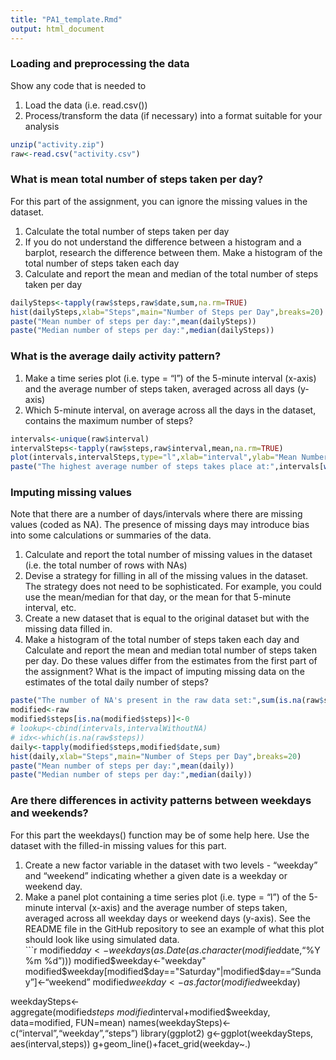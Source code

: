 ```yaml
---
title: "PA1_template.Rmd"
output: html_document
---
```

### Loading and preprocessing the data
Show any code that is needed to  
  
1. Load the data (i.e. read.csv())  
2. Process/transform the data (if necessary) into a format suitable for your analysis  
```r
unzip("activity.zip")
raw<-read.csv("activity.csv")  
```
### What is mean total number of steps taken per day?
For this part of the assignment, you can ignore the missing values in the dataset.  
  
1. Calculate the total number of steps taken per day  
2. If you do not understand the difference between a histogram and a barplot, research the difference between them. Make a histogram of the total number of steps taken each day  
3. Calculate and report the mean and median of the total number of steps taken per day  
``` r
dailySteps<-tapply(raw$steps,raw$date,sum,na.rm=TRUE)  
hist(dailySteps,xlab="Steps",main="Number of Steps per Day",breaks=20)  
paste("Mean number of steps per day:",mean(dailySteps))
paste("Median number of steps per day:",median(dailySteps))
```
### What is the average daily activity pattern?  

1. Make a time series plot (i.e. type = "l") of the 5-minute interval (x-axis) and the average number of steps taken, averaged across all days (y-axis)  
2. Which 5-minute interval, on average across all the days in the dataset, contains the maximum number of steps?  
```r
intervals<-unique(raw$interval)
intervalSteps<-tapply(raw$steps,raw$interval,mean,na.rm=TRUE)
plot(intervals,intervalSteps,type="l",xlab="interval",ylab="Mean Number of Steps",main="Mean Number of Steps by Time of Day")
paste("The highest average number of steps takes place at:",intervals[which.max(intervalSteps)])
```
### Imputing missing values  

Note that there are a number of days/intervals where there are missing values (coded as NA). The presence of missing days may introduce bias into some calculations or summaries of the data.  

1. Calculate and report the total number of missing values in the dataset (i.e. the total number of rows with NAs)  
2. Devise a strategy for filling in all of the missing values in the dataset. The strategy does not need to be sophisticated. For example, you could use the mean/median for that day, or the mean for that 5-minute interval, etc.  
3. Create a new dataset that is equal to the original dataset but with the missing data filled in.  
4. Make a histogram of the total number of steps taken each day and Calculate and report the mean and median total number of steps taken per day. Do these values differ from the estimates from the first part of the assignment? What is the impact of imputing missing data on the estimates of the total daily number of steps?  
```r
paste("The number of NA's present in the raw data set:",sum(is.na(raw$steps)))
modified<-raw
modified$steps[is.na(modified$steps)]<-0
# lookup<-cbind(intervals,intervalWithoutNA)
# idx<-which(is.na(raw$steps))
daily<-tapply(modified$steps,modified$date,sum)
hist(daily,xlab="Steps",main="Number of Steps per Day",breaks=20)
paste("Mean number of steps per day:",mean(daily))
paste("Median number of steps per day:",median(daily))
```
### Are there differences in activity patterns between weekdays and weekends?  

For this part the weekdays() function may be of some help here. Use the dataset with the filled-in missing values for this part.  

1. Create a new factor variable in the dataset with two levels - "weekday" and "weekend" indicating whether a given date is a weekday or weekend day.  
2. Make a panel plot containing a time series plot (i.e. type = "l") of the 5-minute interval (x-axis) and the average number of steps taken, averaged across all weekday days or weekend days (y-axis). See the README file in the GitHub repository to see an example of what this plot should look like using simulated data.  
```r
modified$day<-weekdays(as.Date(as.character(modified$date,"%Y %m %d")))
modified$weekday<-"weekday"
modified$weekday[modified$day=="Saturday"|modified$day=="Sunday"]<-"weekend"
modified$weekday<-as.factor(modified$weekday)

weekdaySteps<-aggregate(modified$steps~modified$interval+modified$weekday, data=modified, FUN=mean)
names(weekdaySteps)<-c("interval","weekday","steps")
library(ggplot2)
g<-ggplot(weekdaySteps, aes(interval,steps))
g+geom_line()+facet_grid(weekday~.)

